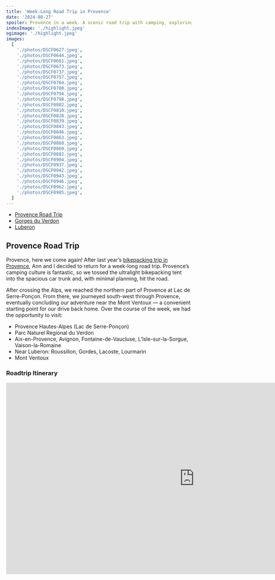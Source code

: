 ```yaml
---
title: 'Week-Long Road Trip in Provence'
date: '2024-08-27'
spoiler: Provence in a week. A scenic road trip with camping, exploring top spots from Lac de Serre-Ponçon to Mont Ventoux.
indexImage: './highlight.jpeg'
ogimage: './highlight.jpeg'
images:
  [
    './photos/DSCF0627.jpeg',
    './photos/DSCF0644.jpeg',
    './photos/DSCF0661.jpeg',
    './photos/DSCF0673.jpeg',
    './photos/DSCF0737.jpeg',
    './photos/DSCF0757.jpeg',
    './photos/DSCF0764.jpeg',
    './photos/DSCF0780.jpeg',
    './photos/DSCF0794.jpeg',
    './photos/DSCF0798.jpeg',
    './photos/DSCF0802.jpeg',
    './photos/DSCF0810.jpeg',
    './photos/DSCF0828.jpeg',
    './photos/DSCF0839.jpeg',
    './photos/DSCF0843.jpeg',
    './photos/DSCF0846.jpeg',
    './photos/DSCF0863.jpeg',
    './photos/DSCF0868.jpeg',
    './photos/DSCF0869.jpeg',
    './photos/DSCF0882.jpeg',
    './photos/DSCF0904.jpeg',
    './photos/DSCF0937.jpeg',
    './photos/DSCF0942.jpeg',
    './photos/DSCF0943.jpeg',
    './photos/DSCF0946.jpeg',
    './photos/DSCF0962.jpeg',
    './photos/DSCF0985.jpeg',
  ]
---
```


- [Provence Road Trip](#provence-road-trip)
- [Gorges du Verdon](#parc-naturel-regional-du-verdon)
- [Luberon](#luberon)

<MakeItBigContainer>
  <ImageComponent
    image={props.data.mdx.frontmatter.images[9]}
/>

</MakeItBigContainer>

## Provence Road Trip

Provence, here we come again! After last year’s [bikepacking trip in Provence](/bikepacking-in-provence-france), Ann and I decided to return for a week-long road trip. Provence’s camping culture is fantastic, so we tossed the ultralight bikepacking tent into the spacious car trunk and, with minimal planning, hit the road.

After crossing the Alps, we reached the northern part of Provence at Lac de Serre-Ponçon. From there, we journeyed south-west through Provence, eventually concluding our adventure near the Mont Ventoux — a convenient starting point for our drive back home. Over the course of the week, we had the opportunity to visit:

- Provence Hautes-Alpes (Lac de Serre-Ponçon)
- Parc Naturel Regional du Verdon
- Aix-en-Provence, Avignon, Fontaine-de-Vaucluse, L’Isle-sur-la-Sorgue, Vaison-la-Romaine
- Near Luberon: Roussillon, Gordes, Lacoste, Lourmarin
- Mont Ventoux

<MakeItBigContainer>
  <ImageComponent
    image={props.data.mdx.frontmatter.images[1]}
    description="After crossing the Alps, we reached the northern part of Provence at Lac de Serre-Ponçon."
  />
</MakeItBigContainer>

### Roadtrip Itinerary

<MakeItBigContainer>
  <LazyIframe height="520px">
    <iframe
      src="https://www.google.com/maps/d/embed?mid=1pTQlTYoXAYAQqg6zBOLG0Bn8cEiRABk&ehbc=2E312F"
      width="1024"
      height="520"
      frameBorder="0"
      loading="lazy"
      style={{ margin: 0 }}
    />
  </LazyIframe>
</MakeItBigContainer>

## Lac de Serre-Ponçon

We arrived in France on Saturday, exhausted after a long journey. So we started figuring out our camping situation for the day. I was eager to camp within walking distance of the lake so I could take a dip in the afternoon. To our surprise, nearly all the campsites at the lake were fully booked, probably because it was the weekend. After several frustrating calls, we finally found a spot at a rather expensive campsite - [Camping La Vieille Ferme](https://www.campingembrun.com/nl/index.html). The place felt like a mini Netherlands, with the manager being Dutch and nearly all the guests. Even the staff was assuming I was Dutch as well.

The pleasant surprise was that the campsite had a strong cycling culture — almost everyone had a nice bike! At 9 AM, all you could hear was the clicking of freehubs as people prepared for their trips. ++ from me!

<MakeItBigContainer>
  <ImageComponent
    image={props.data.mdx.frontmatter.images[0]}
    description="Lac de Serre-Ponçon"
/>

</MakeItBigContainer>

## Parc Naturel Regional du Verdon

We stayed at [Camping Saint Jean](https://www.camping-st-jean.fr/en/), just a short walk from the village of Moustiers-Sainte-Marie. The campsite is also a quick drive from Lac de Sainte-Croix, where you can relax by the water or rent a canoe to explore the canyon Verdon up close.

The stargazing in the area is phenomenal — there are even some observatories nearby, which speaks about the low light pollution in the area. The Milky Way is clearly visible to the naked eye, and I had some fun with my new Viltrox 27mm f/1.2 lens to capture it.

<MakeItBigContainer>
  <ImageComponent
    image={props.data.mdx.frontmatter.images[3]}
    description="Lac de Sainte-Croix"
    isRow
  />
  <Container>
    <Column flex={2.25}>
      <ImageComponent
        image={props.data.mdx.frontmatter.images[2]}
        description="Afternoon coffee in Moustiers-Sainte-Marie"
        isRow
      />
    </Column>
    <Column>
      <ImageComponent
        image={props.data.mdx.frontmatter.images[4]}
        description="Canoes glide peacefully through the waters of Lac de Sainte-Croix, entering Gorges du Verdon."
        isRow
      />
    </Column>
  </Container>
  <ImageComponent
    image={props.data.mdx.frontmatter.images[5]}
    description="Milky Way Night seen from Verdon National Park: testing my new Viltrox 27mm f1.2 lens."
  />
</MakeItBigContainer>

## Aix-en-Provence

<MakeItBigContainer>

<Container>
  <Column >
    <ImageComponent
      image={props.data.mdx.frontmatter.images[6]}
      description="The Wednesday market in Aix-en-Provence."

    />

  </Column>
  <Column>
    <ImageComponent
      image={props.data.mdx.frontmatter.images[7]}

    />

  </Column>
</Container>

</MakeItBigContainer>

## Luberon

Luberon is a massif in central Provence, and as we drove around, we had the chance to visit some nice spots like Gordes, Roussillon, and Lourmarin (great for dinner!). Lacoste (not to be confused with the brand) is an especially interesting spot. At the very top, you'll find the château of the infamous Marquis de Sade, which adds a touch of history to the visit. Today, the town has transformed into an art village, filled with ateliers and fascinating sculptures that make it a unique and creative destination.

<MakeItBigContainer>

<ImageComponent image={props.data.mdx.frontmatter.images[9]} isRow />

<Container>
  <Column>
    <ImageComponent
      image={props.data.mdx.frontmatter.images[8]}
      description="Camping Luberon Les Argiles"
      isRow
    />
  </Column>
  <Column>
    <ImageComponent
      image={props.data.mdx.frontmatter.images[10]}
      description="Luberon massif"
      isRow
    />
  </Column>
</Container>
<ImageComponent
  image={props.data.mdx.frontmatter.images[11]}
  description="Gordes"
  isRow
/>
<ImageComponent
  image={props.data.mdx.frontmatter.images[12]}
  description="Ochre hills in Roussillon"
  isRow
/>
<Container>
  <Column>
    <ImageComponent image={props.data.mdx.frontmatter.images[14]} isRow />
  </Column>
  <Column>
    <ImageComponent
      image={props.data.mdx.frontmatter.images[15]}
      description="Marquis de Sade"
      isRow
    />
  </Column>
</Container>
<ImageComponent
  image={props.data.mdx.frontmatter.images[13]}
  description="Sculpture next to the Château de Lacoste"
  isRow
/>

<Container>
  <Column>
    <ImageComponent
      image={props.data.mdx.frontmatter.images[17]}
      description="Fontaine-de-Vaucluse"
    />
  </Column>
  <Column>
    <ImageComponent
      image={props.data.mdx.frontmatter.images[19]}
      description="L'Isle-sur-la-Sorgue"
    />
  </Column>
</Container>

</MakeItBigContainer>

## Avignon

<MakeItBigContainer>
  <ImageComponent
    image={props.data.mdx.frontmatter.images[25]}
    description="Avignon"
    isRow
  />
  <ImageComponent
    image={props.data.mdx.frontmatter.images[26]}
    description="Palais des Papes"
  />

</MakeItBigContainer>

## Mount Ventoux

It's a must-see for any cyclist. I was really disappointed that I didn't bring my bike. Ironically, driving up the mountain turned out to be more challenging than cycling — it felt like there were cyclists everywhere, and navigating around them was quite the task!

<MakeItBigContainer>
  <ImageComponent
    image={props.data.mdx.frontmatter.images[21]}
    description="Mount Ventoux"
    isRow
  />
  <Container>
    <Column flex={2.25}>
      <ImageComponent image={props.data.mdx.frontmatter.images[24]} isRow />
    </Column>
    <Column>
      <ImageComponent image={props.data.mdx.frontmatter.images[22]} isRow />
    </Column>
  </Container>
  <ImageComponent image={props.data.mdx.frontmatter.images[23]} />
</MakeItBigContainer>
